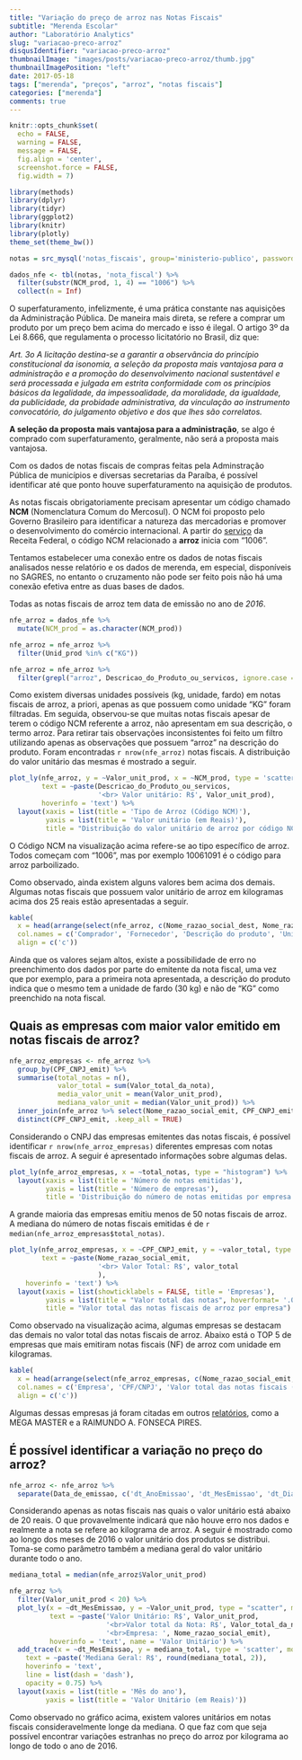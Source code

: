 ```yaml
---
title: "Variação do preço de arroz nas Notas Fiscais"
subtitle: "Merenda Escolar"
author: "Laboratório Analytics"
slug: "variacao-preco-arroz"
disqusIdentifier: "variacao-preco-arroz"
thumbnailImage: "images/posts/variacao-preco-arroz/thumb.jpg"
thumbnailImagePosition: "left"
date: 2017-05-18
tags: ["merenda", "preços", "arroz", "notas fiscais"]
categories: ["merenda"]
comments: true
---
```


```r
knitr::opts_chunk$set(
  echo = FALSE,
  warning = FALSE,
  message = FALSE,
  fig.align = 'center',
  screenshot.force = FALSE,
  fig.width = 7)
```

```r
library(methods)
library(dplyr)
library(tidyr)
library(ggplot2)
library(knitr)
library(plotly)
theme_set(theme_bw())
```

```r
notas = src_mysql('notas_fiscais', group='ministerio-publico', password=NULL)

dados_nfe <- tbl(notas, 'nota_fiscal') %>%
  filter(substr(NCM_prod, 1, 4) == "1006") %>%
  collect(n = Inf)
```

O superfaturamento, infelizmente, é uma prática constante nas aquisições da Administração Pública. De maneira mais direta, se refere a comprar um produto por um preço bem acima do mercado e isso é ilegal. O artigo 3º da Lei 8.666, que regulamenta o processo licitatório no Brasil, diz que:

*Art. 3o  A licitação destina-se a garantir a observância do princípio constitucional da isonomia, a seleção da proposta mais vantajosa para a administração e a promoção do desenvolvimento nacional sustentável e será processada e julgada em estrita conformidade com os princípios básicos da legalidade, da impessoalidade, da moralidade, da igualdade, da publicidade, da probidade administrativa, da vinculação ao instrumento convocatório, do julgamento objetivo e dos que lhes são correlatos.*

**A seleção da proposta mais vantajosa para a administração**, se algo é comprado com superfaturamento, geralmente, não será a proposta mais vantajosa.

Com os dados de notas fiscais de compras feitas pela Adminstração Pública de municípios e diversas secretarias da Paraíba, é possível identificar até que ponto houve superfaturamento na aquisição de produtos.

As notas fiscais obrigatoriamente precisam apresentar um código chamado **NCM** (Nomenclatura Comum do Mercosul). O NCM foi proposto pelo Governo Brasileiro para identificar a natureza das mercadorias e promover o desenvolvimento do comércio internacional. A partir do [serviço](https://www4.receita.fazenda.gov.br/simulador/PesquisarNCM.jsp) da Receita Federal, o código NCM relacionado a **arroz** inicia com "1006".

Tentamos estabelecer uma conexão entre os dados de notas fiscais analisados nesse relatório e os dados de merenda, em especial, disponíveis no SAGRES, no entanto o cruzamento não pode ser feito pois não há uma conexão efetiva entre as duas bases de dados.

Todas as notas fiscais de arroz tem data de emissão no ano de *2016*.

```r
nfe_arroz = dados_nfe %>%
  mutate(NCM_prod = as.character(NCM_prod))
```

```r
nfe_arroz = nfe_arroz %>%
  filter(Unid_prod %in% c("KG"))
```

```r
nfe_arroz = nfe_arroz %>%
  filter(grepl("arroz", Descricao_do_Produto_ou_servicos, ignore.case = TRUE))
```

Como existem diversas unidades possíveis (kg, unidade, fardo) em notas fiscais de arroz, a priori, apenas as que possuem como unidade "KG" foram filtradas. Em seguida, observou-se que muitas notas fiscais apesar de terem o código NCM referente a arroz, não apresentam em sua descrição, o termo arroz. Para retirar tais observações inconsistentes foi feito um filtro utilizando apenas as observações que possuem "arroz" na descrição do produto. Foram encontradas `r nrow(nfe_arroz)` notas fiscais. A distribuição do valor unitário das mesmas é mostrado a seguir.

```r
plot_ly(nfe_arroz, y = ~Valor_unit_prod, x = ~NCM_prod, type = 'scatter', mode = 'markers', 
        text = ~paste(Descricao_do_Produto_ou_servicos,
                      '<br> Valor unitário: R$', Valor_unit_prod),
        hoverinfo = 'text') %>%
  layout(xaxis = list(title = 'Tipo de Arroz (Código NCM)'),
         yaxis = list(title = 'Valor unitário (em Reais)'),
         title = "Distribuição do valor unitário de arroz por código NCM")
```

O Código NCM na visualização acima refere-se ao tipo específico de arroz. Todos começam com "1006", mas por exemplo 10061091 é o código para arroz parboilizado.

Como observado, ainda existem alguns valores bem acima dos demais. Algumas notas fiscais que possuem valor unitário de arroz em kilogramas acima dos 25 reais estão apresentadas a seguir.

```r
kable(
  x = head(arrange(select(nfe_arroz, c(Nome_razao_social_dest, Nome_razao_social_emit, Descricao_do_Produto_ou_servicos, Unid_prod, Valor_unit_prod)), desc(Valor_unit_prod)), 6),
  col.names = c('Comprador', 'Fornecedor', 'Descrição do produto', 'Unidade','Valor unitário (em Reais)'),
  align = c('c'))
```

Ainda que os valores sejam altos, existe a possibilidade de erro no preenchimento dos dados por parte do emitente da nota fiscal, uma vez que por exemplo, para a primeira nota apresentada, a descrição do produto indica que o mesmo tem a unidade de fardo (30 kg) e não de "KG" como preenchido na nota fiscal.

## Quais as empresas com maior valor emitido em notas fiscais de arroz?

```r
nfe_arroz_empresas <- nfe_arroz %>%
  group_by(CPF_CNPJ_emit) %>%
  summarise(total_notas = n(),
            valor_total = sum(Valor_total_da_nota),
            media_valor_unit = mean(Valor_unit_prod),
            mediana_valor_unit = median(Valor_unit_prod)) %>%
  inner_join(nfe_arroz %>% select(Nome_razao_social_emit, CPF_CNPJ_emit), by = c('CPF_CNPJ_emit')) %>%
  distinct(CPF_CNPJ_emit, .keep_all = TRUE)
```

Considerando o CNPJ das empresas emitentes das notas fiscais, é possível identificar `r nrow(nfe_arroz_empresas)` diferentes empresas com notas fiscais de arroz. A seguir é apresentado informações sobre algumas delas.

```r
plot_ly(nfe_arroz_empresas, x = ~total_notas, type = "histogram") %>%
  layout(xaxis = list(title = 'Número de notas emitidas'),
         yaxis = list(title = 'Número de empresas'),
         title = 'Distribuição do número de notas emitidas por empresa')
```

A grande maioria das empresas emitiu menos de 50 notas fiscais de arroz. A mediana do número de notas fiscais emitidas é de `r median(nfe_arroz_empresas$total_notas)`.

```r
plot_ly(nfe_arroz_empresas, x = ~CPF_CNPJ_emit, y = ~valor_total, type = 'bar', 
        text = ~paste(Nome_razao_social_emit,
                      '<br> Valor Total: R$', valor_total
                      ),
    hoverinfo = 'text') %>%
  layout(xaxis = list(showticklabels = FALSE, title = 'Empresas'),
         yaxis = list(title = "Valor total das notas", hoverformat= '.0f'),
         title = "Valor total das notas fiscais de arroz por empresa")
```

Como observado na visualização acima, algumas empresas se destacam das demais no valor total das notas fiscais de arroz. Abaixo está o TOP 5 de empresas que mais emitiram notas fiscais (NF) de arroz com unidade em kilogramas.

```r
kable(
  x = head(arrange(select(nfe_arroz_empresas, c(Nome_razao_social_emit, CPF_CNPJ_emit, valor_total, total_notas)), desc(valor_total)), 5),
  col.names = c('Empresa', 'CPF/CNPJ', 'Valor total das notas fiscais (em Reais)', 'Número de NFs'),
  align = c('c'))
```

Algumas dessas empresas já foram citadas em outros [relatórios](https://analytics-ufcg.github.io/empenhados/), como a MEGA MASTER e a RAIMUNDO A. FONSECA PIRES.

## É possível identificar a variação no preço do arroz?

```r
nfe_arroz <- nfe_arroz %>%
  separate(Data_de_emissao, c('dt_AnoEmissao', 'dt_MesEmissao', 'dt_DiaEmissao', 'dt_Hora', 'dt_Minuto', 'dt_Segundo')) 
```

Considerando apenas as notas fiscais nas quais o valor unitário está abaixo de 20 reais. O que provavelmente indicará que não houve erro nos dados e realmente a nota se refere ao kilograma de arroz. A seguir é mostrado como ao longo dos meses de 2016 o valor unitário dos produtos se distribui. Toma-se como parâmetro também a mediana geral do valor unitário durante todo o ano.

```r
mediana_total = median(nfe_arroz$Valor_unit_prod)

nfe_arroz %>%
  filter(Valor_unit_prod < 20) %>%
  plot_ly(x = ~dt_MesEmissao, y = ~Valor_unit_prod, type = "scatter", mode = "markers", 
          text = ~paste('Valor Unitário: R$', Valor_unit_prod,
                        '<br>Valor total da Nota: R$', Valor_total_da_nota,
                        '<br>Empresa: ', Nome_razao_social_emit),
          hoverinfo = 'text', name = 'Valor Unitário') %>%
  add_trace(x = ~dt_MesEmissao, y = mediana_total, type = 'scatter', mode = 'lines', name = 'Mediana geral',
    text = ~paste('Mediana Geral: R$', round(mediana_total, 2)),
    hoverinfo = 'text',
    line = list(dash = 'dash'),
    opacity = 0.75) %>%
  layout(xaxis = list(title = 'Mês do ano'),
         yaxis = list(title = 'Valor Unitário (em Reais)'))
```

Como observado no gráfico acima, existem valores unitários em notas fiscais consideravelmente longe da mediana. O que faz com que seja possível encontrar variações estranhas no preço do arroz por kilograma ao longo de todo o ano de 2016.
